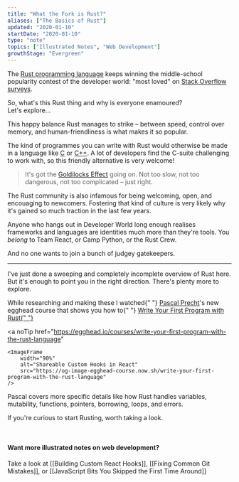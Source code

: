 ```yaml
---
title: "What the Fork is Rust?"
aliases: ["The Basics of Rust"]
updated: "2020-01-10"
startDate: "2020-01-10"
type: "note"
topics: ["Illustrated Notes", "Web Development"]
growthStage: "Evergreen"
---
```


<BasicImage
    src="https://res.cloudinary.com/dg3gyk0gu/image/upload/c_scale,w_800/v1592262461/maggieappleton.com/egghead-course-notes/wtf-rust/WTFRust_1.png"
    alt="An Introduction to Rust"
/>

<IntroParagraph>

The <a href="https://www.rust-lang.org/">Rust programming language</a> keeps winning the middle-school popularity contest of the developer world: "most loved" on <a href="https://insights.stackoverflow.com/survey/2019#technology">Stack Overflow surveys</a>.

</IntroParagraph>

<ImageFrame
    alt="Chart showing rust at the top of the rankings for most loved languages with 83.5%"
    width="80%"
    src="https://res.cloudinary.com/dg3gyk0gu/image/upload/c_scale,w_750/v1592262509/maggieappleton.com/egghead-course-notes/wtf-rust/stackoverflow.png"
/>

So, what's this Rust thing and why is everyone enamoured?  
Let's explore...

<BasicImage
    alt="Rust is a programming language mainly used to build 'system software.' Which means any software that acts as a platform for other software to run on top of it. iOS, linux, and windows are all system software. Rust is also becoming popular for making web apps. We can compile rust files into web assembly, which lets us run them in the browser."
    src="https://res.cloudinary.com/dg3gyk0gu/image/upload/c_scale,w_960/v1592262462/maggieappleton.com/egghead-course-notes/wtf-rust/WTFRust_2.png"
/>

<BasicImage
    alt="The power of rust is that it balances speed and safety. Safety here means memory safety. Mishandling how we store data on physical microchips can lead to bugs and security flaws. High-level languages are abstract and safer. Low-level languages work directly with memory, making them dangerous but fast. Rust lives in the happy middle ground"
    src="https://res.cloudinary.com/dg3gyk0gu/image/upload/c_scale,w_960/v1592262462/maggieappleton.com/egghead-course-notes/wtf-rust/WTFRust_4.png"
/>

This happy balance Rust manages to strike – between speed, control over memory, and human-friendliness is what makes it so popular.

The kind of programmes you can write with Rust would otherwise be made in a language like <a href="https://en.wikipedia.org/wiki/C_(programming_language)">C</a> or <a href="https://en.wikipedia.org/wiki/C%2B%2B">C++</a>. A lot of developers find the C-suite challenging to work with, so this friendly alternative is very welcome!

> It's got the <a href='https://en.wikipedia.org/wiki/Goldilocks_principle'>Goldilocks Effect</a> going on. Not too slow, not too dangerous, not too complicated – just right.

The Rust community is also infamous for being welcoming, open, and encouaging to newcomers. Fostering that kind of culture is very likely why it's gained so much traction in the last few years.

Anyone who hangs out in Developer World long enough realises frameworks and languages are identities much more than they're tools. You _belong_ to Team React, or Camp Python, or the Rust Crew.

And no one wants to join a bunch of judgey gatekeepers.

<BasicImage
    alt="The rust install package comes with 'rustc' - the compiler, 'cargo' - the package manager, and 'rustup' - the toolchain"
    src="https://res.cloudinary.com/dg3gyk0gu/image/upload/c_scale,w_960/v1592262461/maggieappleton.com/egghead-course-notes/wtf-rust/WTFRust_3.png"
/>

<BasicImage
    alt="Rust is statically typed. This means the data type of every variable must be known at compile time. You can declare data types or let rust make an educated guess. Rust's compiler is strict. It won't let you mix data types."
    src="https://res.cloudinary.com/dg3gyk0gu/image/upload/c_scale,w_960/v1592262462/maggieappleton.com/egghead-course-notes/wtf-rust/WTFRust_5.png"
/>

<BasicImage
    alt="Rust is obsessed with ownership. Every value belongs to a variable. Values are like pet hamsters, they need an owner. If LeBron owns this hamster, then we assign LeBron to Shaq, ownership move to Shaq. LeBron no longer owns the hamster."
    src="https://res.cloudinary.com/dg3gyk0gu/image/upload/c_scale,w_960/v1592262465/maggieappleton.com/egghead-course-notes/wtf-rust/WTFRust_6.png"
/>

---

I've just done a sweeping and completely incomplete overview of Rust here. But it's enough to point you in the right direction. There's plenty more to explore.

<p>
    While researching and making these I watched{" "}
    <a href="https://twitter.com/PascalPrecht">Pascal Precht</a>'s new egghead
    course that shows you how to{" "}
    <a href="https://egghead.io/courses/write-your-first-program-with-the-rust-language">
        Write Your First Program with Rust{" "}
    </a>
</p>

<a
    noTip
    href="https://egghead.io/courses/write-your-first-program-with-the-rust-language"
>
    <ImageFrame
        width="90%"
        alt="Shareable Custom Hooks in React"
        src="https://og-image-egghead-course.now.sh/write-your-first-program-with-the-rust-language"
    />
</a>

Pascal covers more specific details like how Rust handles variables, mutability, functions, pointers, borrowing, loops, and errors.

If you're curious to start Rusting, worth taking a look.

<br />

#### Want more illustrated notes on web development?

Take a look at [[Building Custom React Hooks]], [[Fixing Common Git Mistakes]], or [[JavaScript Bits You Skipped the First Time Around]]
